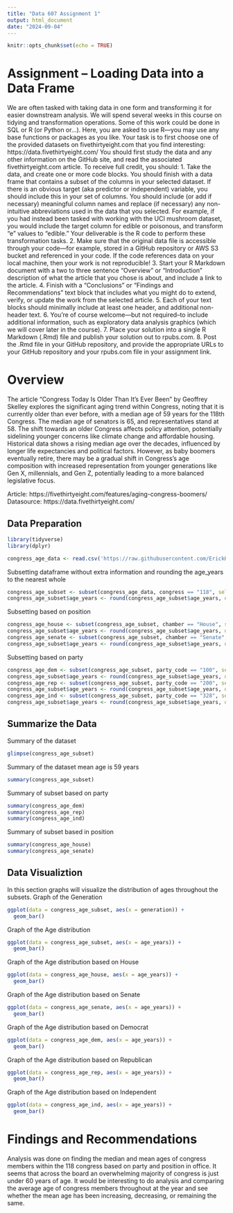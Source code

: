 ```yaml
---
title: "Data 607 Assignment 1"
output: html_document
date: "2024-09-04"
---
```


```r
knitr::opts_chunk$set(echo = TRUE)
```
# Assignment – Loading Data into a Data Frame
We are often tasked with taking data in one form and transforming it for easier downstream analysis. We will
spend several weeks in this course on tidying and transformation operations. Some of this work could be done in
SQL or R (or Python or…). Here, you are asked to use R—you may use any base functions or packages as you like.
Your task is to first choose one of the provided datasets on fivethirtyeight.com that you find interesting:
https://data.fivethirtyeight.com/
You should first study the data and any other information on the GitHub site, and read the associated
fivethirtyeight.com article.
To receive full credit, you should:
1. Take the data, and create one or more code blocks. You should finish with a data frame that contains a
subset of the columns in your selected dataset. If there is an obvious target (aka predictor or independent)
variable, you should include this in your set of columns. You should include (or add if necessary)
meaningful column names and replace (if necessary) any non-intuitive abbreviations used in the data that
you selected. For example, if you had instead been tasked with working with the UCI mushroom dataset,
you would include the target column for edible or poisonous, and transform “e” values to “edible.” Your
deliverable is the R code to perform these transformation tasks.
2. Make sure that the original data file is accessible through your code—for example, stored in a GitHub
repository or AWS S3 bucket and referenced in your code. If the code references data on your local
machine, then your work is not reproducible!
3. Start your R Markdown document with a two to three sentence “Overview” or “Introduction” description of
what the article that you chose is about, and include a link to the article.
4. Finish with a “Conclusions” or “Findings and Recommendations” text block that includes what you might do
to extend, verify, or update the work from the selected article.
5. Each of your text blocks should minimally include at least one header, and additional non-header text.
6. You’re of course welcome—but not required--to include additional information, such as exploratory data
analysis graphics (which we will cover later in the course).
7. Place your solution into a single R Markdown (.Rmd) file and publish your solution out to rpubs.com.
8. Post the .Rmd file in your GitHub repository, and provide the appropriate URLs to your GitHub repository
and your rpubs.com file in your assignment link.

# Overview
The article "Congress Today Is Older Than It's Ever Been" by Geoffrey Skelley explores the significant aging trend within Congress, noting that it is currently older than ever before, with a median age of 59 years for the 118th Congress. The median age of senators is 65, and representatives stand at 58. The shift towards an older Congress affects policy attention, potentially sidelining younger concerns like climate change and affordable housing. Historical data shows a rising median age over the decades, influenced by longer life expectancies and political factors. However, as baby boomers eventually retire, there may be a gradual shift in Congress’s age composition with increased representation from younger generations like Gen X, millennials, and Gen Z, potentially leading to a more balanced legislative focus.

Article: https://fivethirtyeight.com/features/aging-congress-boomers/
Datasource: https://data.fivethirtyeight.com/

## Data Preparation
```r
library(tidyverse)
library(dplyr)
```

```r
congress_age_data <- read.csv('https://raw.githubusercontent.com/ErickH1/DATA607Assignment1/main/congress-demographics/data_aging_congress.csv')
```

Subsetting dataframe without extra information and rounding the age_years to the nearest whole
```r
congress_age_subset <- subset(congress_age_data, congress == "118", select = c('chamber','party_code','age_years','generation'))
congress_age_subset$age_years <- round(congress_age_subset$age_years, digits = 0)
```

Subsetting based on position
```r
congress_age_house <- subset(congress_age_subset, chamber == "House", select = c('chamber','party_code','age_years','generation'))
congress_age_subset$age_years <- round(congress_age_subset$age_years, digits = 0)
congress_age_senate <- subset(congress_age_subset, chamber == "Senate", select = c('chamber','party_code','age_years','generation'))
congress_age_subset$age_years <- round(congress_age_subset$age_years, digits = 0)
```

Subsetting based on party
```r
congress_age_dem <- subset(congress_age_subset, party_code == "100", select = c('chamber','party_code','age_years','generation'))
congress_age_subset$age_years <- round(congress_age_subset$age_years, digits = 0)
congress_age_rep <- subset(congress_age_subset, party_code == "200", select = c('chamber','party_code','age_years','generation'))
congress_age_subset$age_years <- round(congress_age_subset$age_years, digits = 0)
congress_age_ind <- subset(congress_age_subset, party_code == "328", select = c('chamber','party_code','age_years','generation'))
congress_age_subset$age_years <- round(congress_age_subset$age_years, digits = 0)
```

## Summarize the Data
Summary of the dataset
```r
glimpse(congress_age_subset)
```
Summary of the dataset mean age is 59 years
```r
summary(congress_age_subset)
```
Summary of subset based on party 
```r
summary(congress_age_dem)
summary(congress_age_rep)
summary(congress_age_ind)
```
Summary of subset based in position
```r
summary(congress_age_house)
summary(congress_age_senate)
```

## Data Visualiztion
In this section graphs will visualize the distribution of ages throughout the subsets.
Graph of the Generation
```r
ggplot(data = congress_age_subset, aes(x = generation)) + 
  geom_bar()
```
Graph of the Age distribution
```r
ggplot(data = congress_age_subset, aes(x = age_years)) + 
  geom_bar()
```
Graph of the Age distribution based on House
```r
ggplot(data = congress_age_house, aes(x = age_years)) + 
  geom_bar()
```
Graph of the Age distribution based on Senate
```r
ggplot(data = congress_age_senate, aes(x = age_years)) + 
  geom_bar()
```
Graph of the Age distribution based on Democrat
```r
ggplot(data = congress_age_dem, aes(x = age_years)) + 
  geom_bar()
```
Graph of the Age distribution based on Republican
```r
ggplot(data = congress_age_rep, aes(x = age_years)) + 
  geom_bar()
```
Graph of the Age distribution based on Independent
```r
ggplot(data = congress_age_ind, aes(x = age_years)) + 
  geom_bar()
```
# Findings and Recommendations
Analysis was done on finding the median and mean ages of congress members within the 118 congress based on party and position in office. It seems that across the board an overwhelming majority of congress is just under 60 years of age. 
It would be interesting to do analysis and comparing the average age of congress members throughout at the year and see whether the mean age has been increasing, decreasing, or remaining the same. 



